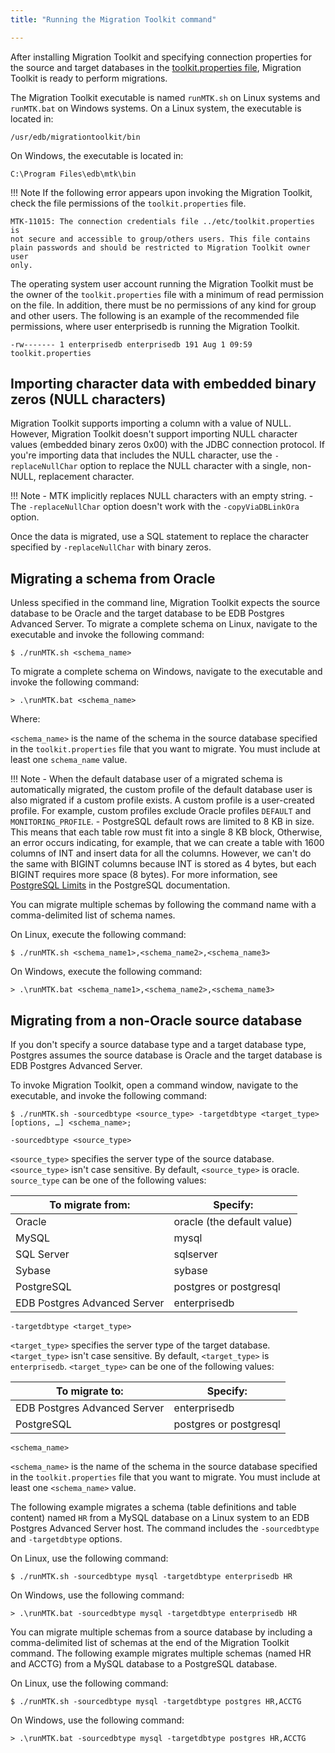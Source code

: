```yaml
---
title: "Running the Migration Toolkit command"

---
```


<div id="invoking_mtk" class="registered_link"></div>

After installing Migration Toolkit and specifying connection properties for the source and target databases in the [toolkit.properties file](06_building_toolkit.properties_file/#building_toolkit_properties_file), Migration Toolkit is ready to perform migrations.

The Migration Toolkit executable is named `runMTK.sh` on Linux systems and `runMTK.bat` on Windows systems. On a Linux system, the executable is located in:

`/usr/edb/migrationtoolkit/bin`

On Windows, the executable is located in:

`C:\Program Files\edb\mtk\bin`

!!! Note
    If the following error appears upon invoking the Migration Toolkit, check the file permissions of the `toolkit.properties` file.

```text
MTK-11015: The connection credentials file ../etc/toolkit.properties is
not secure and accessible to group/others users. This file contains
plain passwords and should be restricted to Migration Toolkit owner user
only.
```

The operating system user account running the Migration Toolkit must be the owner of the `toolkit.properties` file with a minimum of read permission on the file. In addition, there must be no permissions of any kind for group and other users. The following is an example of the recommended file permissions, where user enterprisedb is running the Migration Toolkit.

`-rw------- 1 enterprisedb enterprisedb 191 Aug 1 09:59 toolkit.properties`

## Importing character data with embedded binary zeros (NULL characters)

Migration Toolkit supports importing a column with a value of NULL. However, Migration Toolkit doesn't support importing NULL character values (embedded binary zeros 0x00) with the JDBC  connection protocol. If you're importing data that includes the NULL character, use the `-replaceNullChar` option to replace the NULL character with a single, non-NULL, replacement character.

!!! Note
    -   MTK implicitly replaces NULL characters with an empty string.
    -   The `-replaceNullChar` option doesn't work with the `-copyViaDBLinkOra` option.

Once the data is migrated, use a SQL statement to replace the character specified by `-replaceNullChar` with binary zeros.

## Migrating a schema from Oracle

Unless specified in the command line, Migration Toolkit expects the source database to be Oracle and the target database to be EDB Postgres Advanced Server. To migrate a complete schema on Linux, navigate to the executable and invoke the following command:

`$ ./runMTK.sh <schema_name>`

To migrate a complete schema on Windows, navigate to the executable and invoke the following command:

`> .\runMTK.bat <schema_name>`

Where:

`<schema_name>` is the name of the schema in the source database specified in the `toolkit.properties` file that you want to migrate. You must include at least one `schema_name` value.

!!! Note
    - When the default database user of a migrated schema is automatically migrated, the custom profile of the default database user is also migrated if a custom profile exists. A custom profile is a user-created profile. For example, custom profiles exclude Oracle profiles `DEFAULT` and `MONITORING_PROFILE`.
    - PostgreSQL default rows are limited to 8 KB in size. This means that each table row must fit into a single 8 KB block, Otherwise, an error occurs indicating, for example, that we can create a table with 1600 columns of INT and insert data for all the columns. However, we can't do the same with BIGINT columns because INT is stored as 4 bytes, but each BIGINT requires more space (8 bytes). For more information, see [PostgreSQL Limits](https://www.postgresql.org/docs/14/limits.html) in the PostgreSQL documentation.

You can migrate multiple schemas by following the command name with a comma-delimited list of schema names.

On Linux, execute the following command:

`$ ./runMTK.sh <schema_name1>,<schema_name2>,<schema_name3>`

On Windows, execute the following command:

`> .\runMTK.bat <schema_name1>,<schema_name2>,<schema_name3>`

<div id="migrate_non_oracle" class="registered_link"></div>

## Migrating from a non-Oracle source database

If you don't specify a source database type and a target database type, Postgres assumes the source database is Oracle and the target database is EDB Postgres Advanced Server.

To invoke Migration Toolkit, open a command window, navigate to the executable, and invoke the following command:

`$ ./runMTK.sh -sourcedbtype <source_type> -targetdbtype <target_type> [options, …] <schema_name>;`

`-sourcedbtype <source_type>`

`<source_type>` specifies the server type of the source database. `<source_type>` isn't case sensitive. By default, `<source_type>` is oracle. `source_type` can be one of the following values:

| To migrate from:             | Specify:                   |
| ---------------------------- | -------------------------- |
| Oracle                       | oracle (the default value) |
| MySQL                        | mysql                      |
| SQL Server                   | sqlserver                  |
| Sybase                       | sybase                     |
| PostgreSQL                   | postgres or postgresql     |
| EDB Postgres Advanced Server | enterprisedb               |

`-targetdbtype <target_type>`

`<target_type>` specifies the server type of the target database. `<target_type>` isn't case sensitive. By default, `<target_type>` is `enterprisedb`. `<target_type>` can be one of the following values:

| To migrate to:               | Specify:               |
| ---------------------------- | ---------------------- |
| EDB Postgres Advanced Server | enterprisedb           |
| PostgreSQL                   | postgres or postgresql |

`<schema_name>`

`<schema_name>` is the name of the schema in the source database specified in the `toolkit.properties` file that you want to migrate. You must include at least one `<schema_name>` value.

The following example migrates a schema (table definitions and table content) named `HR` from a MySQL database on a Linux system to an EDB Postgres Advanced Server host. The command includes the `‑sourcedbtype` and `-targetdbtype` options.

On Linux, use the following command:

`$ ./runMTK.sh -sourcedbtype mysql -targetdbtype enterprisedb HR`

On Windows, use the following command:

`> .\runMTK.bat -sourcedbtype mysql -targetdbtype enterprisedb HR`

You can migrate multiple schemas from a source database by including a comma-delimited list of schemas at the end of the Migration Toolkit command. The following example migrates multiple schemas (named HR and ACCTG) from a MySQL database to a PostgreSQL database.

On Linux, use the following command:

`$ ./runMTK.sh -sourcedbtype mysql -targetdbtype postgres HR,ACCTG`

On Windows, use the following command:

`> .\runMTK.bat -sourcedbtype mysql -targetdbtype postgres HR,ACCTG`

